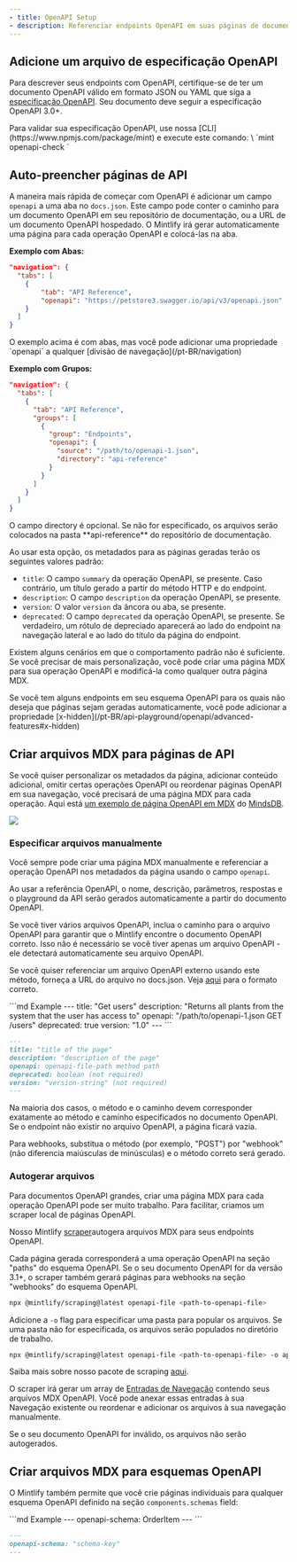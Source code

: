 ```yaml
---
- title: OpenAPI Setup
- description: Referenciar endpoints OpenAPI em suas páginas de documentação
---
```


## Adicione um arquivo de especificação OpenAPI

Para descrever seus endpoints com OpenAPI, certifique-se de ter um documento OpenAPI válido em formato JSON ou YAML que siga a [especificação OpenAPI](https://swagger.io/specification/). Seu documento deve seguir a especificação OpenAPI 3.0+.

<Tip>
  Para validar sua especificação OpenAPI, use nossa [CLI](https://www.npmjs.com/package/mint) e execute este comando: \
  `mint openapi-check <openapiFilenameOrUrl>`
</Tip>

## Auto-preencher páginas de API

A maneira mais rápida de começar com OpenAPI é adicionar um campo `openapi` a uma aba no `docs.json`. Este campo pode conter o caminho para um documento OpenAPI em seu repositório de documentação, ou a URL de um documento OpenAPI hospedado. O Mintlify irá gerar automaticamente uma página para cada operação OpenAPI e colocá-las na aba.

**Exemplo com Abas:**

```json {5}
"navigation": {
  "tabs": [
    {
        "tab": "API Reference",
        "openapi": "https://petstore3.swagger.io/api/v3/openapi.json"
    }
  ]
}
```

<Note>
  O exemplo acima é com abas, mas você pode adicionar uma propriedade `openapi` a qualquer [divisão de navegação](/pt-BR/navigation)
</Note>

**Exemplo com Grupos:**

```json {8-11}
"navigation": {
  "tabs": [
    {
      "tab": "API Reference",
      "groups": [
        {
          "group": "Endpoints",
          "openapi": {
            "source": "/path/to/openapi-1.json",
            "directory": "api-reference"
          }
        }
      ]
    }
  ]
}
```

<Note>
  O campo directory é opcional. Se não for especificado, os arquivos serão colocados na pasta **api-reference** do repositório de documentação.
</Note>

Ao usar esta opção, os metadados para as páginas geradas terão os seguintes valores padrão:

* `title`: O campo `summary` da operação OpenAPI, se presente. Caso contrário, um título gerado a partir do método HTTP e do endpoint.
* `description`: O campo `description` da operação OpenAPI, se presente.
* `version`: O valor `version` da âncora ou aba, se presente.
* `deprecated`: O campo `deprecated` da operação OpenAPI, se presente. Se verdadeiro, um rótulo de depreciado aparecerá ao lado do endpoint na navegação lateral e ao lado do título da página do endpoint.

Existem alguns cenários em que o comportamento padrão não é suficiente. Se você precisar de mais personalização, você pode criar uma página MDX para sua operação OpenAPI e modificá-la como qualquer outra página MDX.

<Tip>
  Se você tem alguns endpoints em seu esquema OpenAPI para os quais não deseja que páginas sejam geradas automaticamente, você pode adicionar a propriedade [x-hidden](/pt-BR/api-playground/openapi/advanced-features#x-hidden)
</Tip>

## Criar arquivos MDX para páginas de API

Se você quiser personalizar os metadados da página, adicionar conteúdo adicional, omitir certas operações OpenAPI ou reordenar páginas OpenAPI em sua navegação, você precisará de uma página MDX para cada operação. Aqui está [um exemplo de página OpenAPI em MDX](https://github.com/mindsdb/mindsdb/blob/main/docs/rest/databases/create-databases.mdx) do [MindsDB](https://docs.mindsdb.com/rest/databases/create-databases).

![](/images/mindsdb.png)

### Especificar arquivos manualmente

Você sempre pode criar uma página MDX manualmente e referenciar a operação OpenAPI nos metadados da página usando o campo `openapi`.

<Snippet file="api-playground/openapi.mdx" />

Ao usar a referência OpenAPI, o nome, descrição, parâmetros, respostas e o playground da API serão gerados automaticamente a partir do documento OpenAPI.

Se você tiver vários arquivos OpenAPI, inclua o caminho para o arquivo OpenAPI para garantir que o Mintlify encontre o documento OpenAPI correto. Isso não é necessário se você tiver apenas um arquivo OpenAPI - ele detectará automaticamente seu arquivo OpenAPI.

Se você quiser referenciar um arquivo OpenAPI externo usando este método, forneça a URL do arquivo no docs.json. Veja [aqui](https://mintlify.com/docssettings#param-source-4) para o formato correto.

<CodeGroup>
  ```md Example
  ---
  title: "Get users"
  description: "Returns all plants from the system that the user has access to"
  openapi: "/path/to/openapi-1.json GET /users"
  deprecated: true
  version: "1.0"
  ---
  ```

  ```md Format
  ---
  title: "title of the page"
  description: "description of the page"
  openapi: openapi-file-path method path
  deprecated: boolean (not required)
  version: "version-string" (not required)
  ---
  ```
</CodeGroup>

<Note>
  Na maioria dos casos, o método e o caminho devem corresponder exatamente ao método e caminho especificados no documento OpenAPI. Se o endpoint não existir no arquivo OpenAPI, a página ficará vazia.

  Para webhooks, substitua o método (por exemplo, "POST") por "webhook" (não diferencia maiúsculas de minúsculas) e o método correto será gerado.
</Note>

### Autogerar arquivos

Para documentos OpenAPI grandes, criar uma página MDX para cada operação OpenAPI pode ser muito trabalho. Para facilitar, criamos um scraper local de páginas OpenAPI.

Nosso Mintlify [scraper](https://www.npmjs.com/package/@mintlify/scraping)autogera arquivos MDX para seus endpoints OpenAPI.

Cada página gerada corresponderá a uma operação OpenAPI na seção "paths" do esquema OpenAPI. Se o seu documento OpenAPI for da versão 3.1+, o scraper também gerará páginas para webhooks na seção "webhooks" do esquema OpenAPI.

```bash
npx @mintlify/scraping@latest openapi-file <path-to-openapi-file>
```

Adicione a `-o` flag para especificar uma pasta para popular os arquivos. Se uma pasta não for especificada, os arquivos serão populados no diretório de trabalho.

```bash
npx @mintlify/scraping@latest openapi-file <path-to-openapi-file> -o api-reference
```

Saiba mais sobre nosso pacote de scraping [aqui](https://www.npmjs.com/package/@mintlify/scraping).

O scraper irá gerar um array de
[Entradas de Navegação](settings#structure) contendo seus arquivos MDX OpenAPI. Você pode anexar essas entradas à sua Navegação existente ou reordenar e adicionar os arquivos à sua navegação manualmente.

<Note>
  Se o seu documento OpenAPI for inválido, os arquivos não serão autogerados.
</Note>

## Criar arquivos MDX para esquemas OpenAPI

O Mintlify também permite que você crie páginas individuais para qualquer esquema OpenAPI definido na seção `components.schemas` field:

<CodeGroup>
  ```md Example
  ---
  openapi-schema: OrderItem
  ---
  ```

  ```md Format
  ---
  openapi-schema: "schema-key"
  ---
  ```
</CodeGroup>
